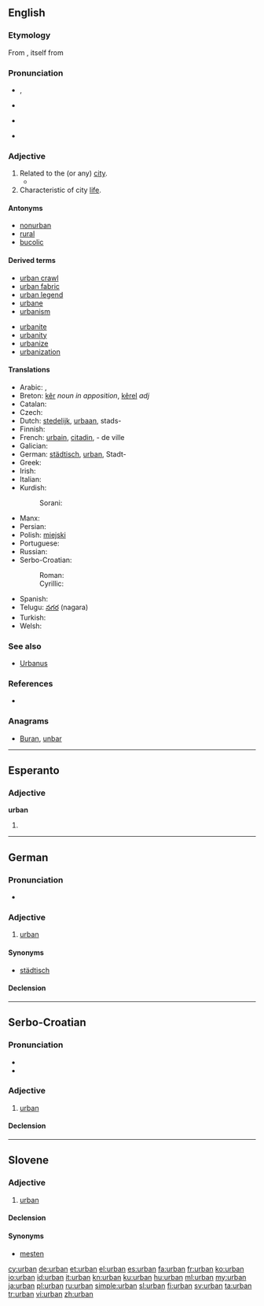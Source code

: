 {{also|Urban}}
==English==

===Etymology===
From {{etyl|la|en}} {{term|urbanus|lang=la}}, itself from {{term|urbs||city|lang=la}}

===Pronunciation===
* {{a|UK}} {{IPA|/ˈɜːbən/}}, {{X-SAMPA|/"3:rb@n/}}
* {{rhymes|ɜː(ɹ)bən}}
* {{a|US}} {{IPA|/ˈɝbən/}}
* {{hyphenation|ur|ban}}

===Adjective===
{{en-adj}}

# Related to the (or any) [[city]].
#*{{quote-magazine|date=2013-05-10
|author=Audrey Garric
|title=Urban canopies let nature bloom
|volume=188|issue=22|page=30
|magazine={{w|The Guardian Weekly}}
|url=http://www.guardian.co.uk/environment/2013/may/04/paris-green-roofs-building-climate-environment
|passage=As towns continue to grow, replanting vegetation has become a form of '''urban''' utopia and green roofs are spreading fast. Last year 1m square metres of plant-covered roofing was built in France, as much as in the US, and 10 times more than in Germany, the pioneer in this field. In Paris 22 hectares of roof have been planted, out of a potential total of 80 hectares.}}
# Characteristic of city [[life]].

====Antonyms====
* [[nonurban]]
* [[rural]]
* [[bucolic]]

====Derived terms====
{{top2}}
* [[urban crawl]]
* [[urban fabric]]
* [[urban legend]]
* [[urbane]]
* [[urbanism]]
{{mid2}}
* [[urbanite]]
* [[urbanity]]
* [[urbanize]]
* [[urbanization]]
{{bottom}}

====Translations====
{{trans-top|of the city; characteristic of city life}}
* Arabic: {{t|ar|حضري}}, {{t|ar|متمدن}}
* Breton: [[kêr]] ''noun in apposition'', [[kêrel]] ''adj''
* Catalan: {{t-|ca|urbà}}
* Czech: {{t+|cs|městský}}
* Dutch: [[stedelijk]], [[urbaan]], stads-
* Finnish: {{t+|fi|urbaani}}
* French: [[urbain]], [[citadin]], - de ville
* Galician: {{t-|gl|urbano}}
* German: [[städtisch]], [[urban#German|urban]], Stadt-
* Greek: {{t+|el|αστικός|m|tr=astikós|sc=Grek}}
* Irish: {{t-|ga|uirbeach}}
* Italian: {{t-|it|urbano|m}}
* Kurdish:
*: Sorani: {{t|ku|sc=ku-Arab|شارستانی}}
{{trans-mid}}
* Manx: {{t-|gv|ard-valjagh}}
* Persian: {{t|fa|شهری|tr=šahri}}
* Polish: [[miejski]]
* Portuguese: {{t+|pt|urbano}}
* Russian: {{t+|ru|городской|m}}
* Serbo-Croatian:
*: Roman: {{t-|sh|gradski}}
*: Cyrillic: {{t-|sh|градски|sc=Cyrl}}
* Spanish: {{t+|es|urbano}}
* Telugu: [[నగర]] (nagara)
* Turkish: {{t+|tr|kentsel}}
* Welsh: {{t+|cy|trefol}}
{{trans-bottom}}

===See also===
* [[Urbanus]]

===References===
* {{R:Websters}}

===Anagrams===
* [[Buran#English|Buran]], [[unbar#English|unbar]]

----

==Esperanto==

===Adjective===
'''urban'''

# {{eo-form of|urb|an}}

----

==German==

===Pronunciation===
* {{IPA|/ʊʁˈbaːn/|[ʊɐ̯ˈbaːn]|lang=de}}

===Adjective===
{{de-adj|urbaner|urbansten}}

# [[urban#English|urban]]

====Synonyms====
* [[städtisch]]

====Declension====
{{de-decl-adj|urban|urbaner|urbanst}}

----

==Serbo-Croatian==

===Pronunciation===
* {{IPA|/ûrbaːn/|lang=sh}}
* {{hyphenation|ur|ban}}

===Adjective===
{{sh-adj|head=ȕrbān|def=urbani|def_a=ȕrbānī|r|урбан|у̏рба̄н}}

# [[#English|urban]]

====Declension====
{{sh-adj-defindef|urban|o}}

----

==Slovene==

===Adjective===
{{sl-adj|-}}

# [[urban#English|urban]]

====Declension====
{{sl-decl-adj|urban}}

====Synonyms====
* [[mesten]]

[[cy:urban]]
[[de:urban]]
[[et:urban]]
[[el:urban]]
[[es:urban]]
[[fa:urban]]
[[fr:urban]]
[[ko:urban]]
[[io:urban]]
[[id:urban]]
[[it:urban]]
[[kn:urban]]
[[ku:urban]]
[[hu:urban]]
[[ml:urban]]
[[my:urban]]
[[ja:urban]]
[[pl:urban]]
[[ru:urban]]
[[simple:urban]]
[[sl:urban]]
[[fi:urban]]
[[sv:urban]]
[[ta:urban]]
[[tr:urban]]
[[vi:urban]]
[[zh:urban]]